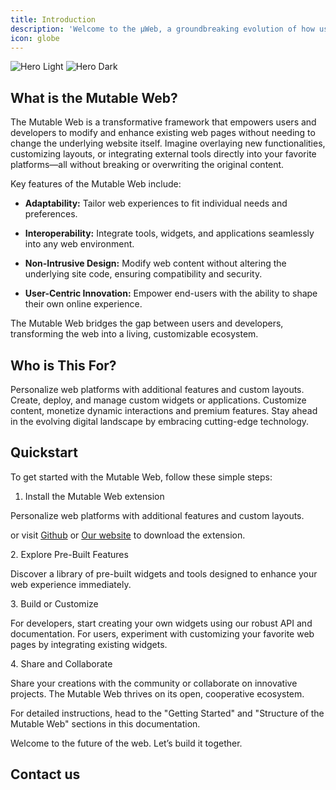 ```yaml
---
title: Introduction
description: 'Welcome to the μWeb, a groundbreaking evolution of how users, developers, and businesses interact with the internet. Traditional web experiences are static and rigid, offering limited opportunities for customization and adaptability. The Mutable Web changes all of that by enabling seamless, dynamic interaction with web content, creating a more personalized, powerful, and efficient online experience.'
icon: globe
---
```


<img alt="Hero Light" classname="block dark:hidden" src="/images/hero-light.svg" />

<img alt="Hero Dark" classname="hidden dark:block" src="/images/hero-dark.svg" />

## What is the Mutable Web?

The Mutable Web is a transformative framework that empowers users and developers to modify and enhance existing web pages without needing to change the underlying website itself. Imagine overlaying new functionalities, customizing layouts, or integrating external tools directly into your favorite platforms—all without breaking or overwriting the original content.

Key features of the Mutable Web include:&#x20;

* **Adaptability:** Tailor web experiences to fit individual needs and preferences.&#x20;

* **Interoperability:** Integrate tools, widgets, and applications seamlessly into any web environment.

* **Non-Intrusive Design:** Modify web content without altering the underlying site code, ensuring compatibility and security.

* **User-Centric Innovation:** Empower end-users with the ability to shape their own online experience.

The Mutable Web bridges the gap between users and developers, transforming the web into a living, customizable ecosystem.

## Who is This For?

<CardGroup cols={2}>
  <Card title="Edit Your Docs" icon="user" href="https://mintlify.com/docs/quickstart">
    Personalize web platforms with additional features and custom layouts.
  </Card>

  <Card title="Developers" icon="code" href="https://mintlify.com/docs/development">
    Create, deploy, and manage custom widgets
    or applications.
  </Card>

  <Card title="Businesses" icon="building" href="https://mintlify.com/docs/development">
    Customize content, monetize dynamic interactions and premium features.
  </Card>

  <Card title="Investors" icon="suitcase" href="https://mintlify.com/docs/development">
    Stay ahead in the evolving digital landscape by embracing cutting-edge technology.
  </Card>
</CardGroup>

## Quickstart

To get started with the Mutable Web, follow these simple steps:

1. Install the Mutable Web extension

<CardGroup cols={1}>
  <Card title="Install the Mutable Web extension from Chrome Web Store" icon="puzzle-piece" href="https://chromewebstore.google.com/detail/mutable-web/cnahdmdbhkphpbpbjjbfdnmbphbenglc">
    Personalize web platforms with additional features and custom layouts.
  </Card>
</CardGroup>

or visit [Github](https://github.com/dapplets) or [Our website](https://dapplets.org/) to download the extension.

2\. Explore Pre-Built Features

Discover a library of pre-built widgets and tools designed to enhance your web experience immediately.

3\. Build or Customize

For developers, start creating your own widgets using our robust API and documentation. For users, experiment with customizing your favorite web pages by integrating existing widgets.

4\. Share and Collaborate

Share your creations with the community or collaborate on innovative projects. The Mutable Web thrives on its open, cooperative ecosystem.

For detailed instructions, head to the "Getting Started" and "Structure of the Mutable Web" sections in this documentation.

Welcome to the future of the web. Let’s build it together.

## Contact us

<CardGroup cols={3}>
  <Card title="@dapplets" icon="github" href="https://mintlify.com/docs/development" />

  <Card title="@dapplets_org" icon="x-twitter" href="https://mintlify.com/docs/development" />

  <Card title="@dapplets" icon="telegram" href="https://mintlify.com/docs/development" />
</CardGroup>